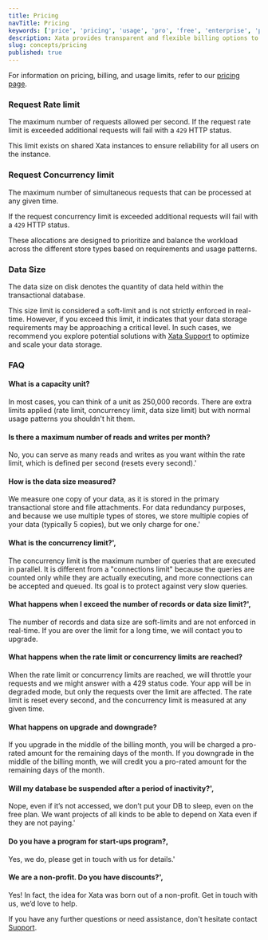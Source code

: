 ```yaml
---
title: Pricing
navTitle: Pricing
keywords: ['price', 'pricing', 'usage', 'pro', 'free', 'enterprise', 'plan']
description: Xata provides transparent and flexible billing options to accommodate user needs
slug: concepts/pricing
published: true
---
```



For information on pricing, billing, and usage limits, refer to our [pricing page](/pricing).

### Request Rate limit

The maximum number of requests allowed per second. If the request rate limit is exceeded additional requests will fail with a `429` HTTP status.

This limit exists on shared Xata instances to ensure reliability for all users on the instance.

### Request Concurrency limit

The maximum number of simultaneous requests that can be processed at any given time.

If the request concurrency limit is exceeded additional requests will fail with a `429` HTTP status.

These allocations are designed to prioritize and balance the workload across the different store types based on requirements and usage patterns.

### Data Size

The data size on disk denotes the quantity of data held within the transactional database.

This size limit is considered a soft-limit and is not strictly enforced in real-time. However, if you exceed this limit, it indicates that your data storage requirements may be approaching a critical level. In such cases, we recommend you explore potential solutions with [Xata Support](https://support.xata.io/hc/en-us) to optimize and scale your data storage.



### FAQ

#### What is a capacity unit?

In most cases, you can think of a unit as 250,000 records. There are extra limits applied (rate limit, concurrency limit, data size limit) but with normal usage patterns you shouldn't hit them.

#### Is there a maximum number of reads and writes per month?
   
No, you can serve as many reads and writes as you want within the rate limit, which is defined per second (resets every second).'
  
#### How is the data size measured?
  
We measure one copy of your data, as it is stored in the primary transactional store and file attachments. For data redundancy purposes, and because we use multiple types of stores, we store multiple copies of your data (typically 5 copies), but we only charge for one.'

#### What is the concurrency limit?',

The concurrency limit is the maximum number of queries that are executed in parallel. It is different from a "connections limit" because the queries are counted only while they are actually executing, and more connections can be accepted and queued. Its goal is to protect against very slow queries.

#### What happens when I exceed the number of records or data size limit?',

The number of records and data size are soft-limits and are not enforced in real-time. If you are over the limit for a long time, we will contact you to upgrade.
 
#### What happens when the rate limit or concurrency limits are reached?
    
When the rate limit or concurrency limits are reached, we will throttle your requests and we might answer with a 429 status code. Your app will be in degraded mode, but only the requests over the limit are affected. The rate limit is reset every second, and the concurrency limit is measured at any given time.
 
#### What happens on upgrade and downgrade?

If you upgrade in the middle of the billing month, you will be charged a pro-rated amount for the remaining days of the month. If you downgrade in the middle of the billing month, we will credit you a pro-rated amount for the remaining days of the month.
  
#### Will my database be suspended after a period of inactivity?',
 
Nope, even if it’s not accessed, we don’t put your DB to sleep, even on the free plan. We want projects of all kinds to be able to depend on Xata even if they are not paying.'

#### Do you have a program for start-ups program?,
   
Yes, we do, please get in touch with us for details.'

#### We are a non-profit. Do you have discounts?',

Yes! In fact, the idea for Xata was born out of a non-profit. Get in touch with us, we’d love to help.


If you have any further questions or need assistance, don't hesitate contact [Support](https://support.xata.io/hc/en-us).
